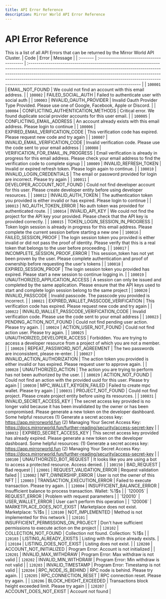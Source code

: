 ```yaml
---
title: API Error Reference
description: Mirror World API Error Reference
---
```


# API Error Reference

This is a list of all API Errors that can be returned by the Mirror World API Cluster.
| Code     | Error                                     | Message                                                                                                                                                                                                                                                                                                                                                                           |
| :------- | :---------------------------------------- | :-------------------------------------------------------------------------------------------------------------------------------------------------------------------------------------------------------------------------------------------------------------------------------------------------------------------------------------------------------------------------------- |
| `100001` | EMAIL_NOT_FOUND                           | We could not find an account with this email address.                                                                                                                                                                                                                                                                                                                             |
| `100002` | FAILED_SOCIAL_AUTH                        | Failed to authenticate user with social auth                                                                                                                                                                                                                                                                                                                                      |
| `100003` | INVALID_OAUTH_PROVIDER                    | Invalid Oauth Provider Type Provided. Please use one of Google, Facebook, Apple or Discord.                                                                                                                                                                                                                                                                                       |
| `100004` | CONFLICTING_AUTHENTICATION_METHODS        | Critical error. We found duplicate social provider accounts for this user email.                                                                                                                                                                                                                                                                                                  |
| `100005` | CONFLICTING_EMAIL_ADDRESS                 | An account already exists with this email address. Please login to continue                                                                                                                                                                                                                                                                                                       |
| `100006` | EXPIRED_EMAIL_VERIFICATION_CODE           | This verification code has expired. Please request new code and try again                                                                                                                                                                                                                                                                                                         |
| `100007` | INVALID_EMAIL_VERIFICATION_CODE           | Invalid verification code. Please use the code sent to your email address                                                                                                                                                                                                                                                                                                         |
| `100008` | VERIFICATION_FOR_EMAIL_IN_PROGRESS        | Email verification is already in progress for this email address. Please check your email address to find the verification code to complete signup                                                                                                                                                                                                                                |
| `100009` | INVALID_REFRESH_TOKEN                     | Invalid or expired refresh token. Please login again to continue.                                                                                                                                                                                                                                                                                                                 |
| `100010` | INVALID_LOGIN_CREDENTIALS                 | The email or password provided for login are incorrect. Please try again                                                                                                                                                                                                                                                                                                          |
| `100011` | DEVELOPER_ACCOUNT_NOT_FOUND               | Could not find developer account for this user. Please create developer entity before using developer resources.                                                                                                                                                                                                                                                                  |
| `100012` | INVALID_AUTH_TOKEN                        | The authentication token you provided is either invalid or has expired. Please login to continue                                                                                                                                                                                                                                                                                  |
| `100013` | NO_AUTH_TOKEN_ERROR                       | No auth token was provided for authenticated route.                                                                                                                                                                                                                                                                                                                               |
| `100014` | INVALID_API_KEY                           | We could not find the project for the API key your provided. Please check that the API key is provided correctly.                                                                                                                                                                                                                                                                 |
| `100015` | TOKEN_LOGIN_SESSION_IN_PROGRESS           | Token login session is already in progress for this email address. Please complete the current session before starting a new one                                                                                                                                                                                                                                                  |
| `100016` | FAILED_SESSION_PROOF                      | The login session token you provided is either invalid or did not pass the proof of identity. Please verify that this is a real token that belongs to the user before proceeding.                                                                                                                                                                                                 |
| `100017` | INCOMPLETE_SESSION_PROOF_ERROR            | This session_token has not yet been proven by the user. Please complete authentication and proof of ownership before requesting the user's tokens                                                                                                                                                                                                                                 |
| `100018` | EXPIRED_SESSION_PROOF                     | The login session token you provided has expired. Please start a new session to continue logging in.                                                                                                                                                                                                                                                                              |
| `100019` | UNAUTHORIZED_APPLICATION_ACCESS           | A session can only be issued and completed by the same application. Please ensure that the API keys used to start and complete login session belong to the same project                                                                                                                                                                                                           |
| `100020` | INVALID_PASSCODE                          | Invalid passcode. The passcode you provided is incorrect.                                                                                                                                                                                                                                                                                                                         |
| `100021` | EXPIRED_WALLET_PASSCODE_VERIFICATION      | This verification code has expired. Please request new code and try again                                                                                                                                                                                                                                                                                                         |
| `100022` | INVALID_WALLET_PASSCODE_VERIFICATION_CODE | Invalid verification code. Please use the code sent to your email address                                                                                                                                                                                                                                                                                                         |
| `100023` | PENDING_ACTION_NOT_FOUND                  | Could not find pending user action. Please try again.                                                                                                                                                                                                                                                                                                                             |
| `100024` | ACTION_USER_NOT_FOUND                     | Could not find action user. Please try again.                                                                                                                                                                                                                                                                                                                                     |
| `100025` | UNAUTHORIZED_DEVELOPER_ACCESS             | Forbidden. You are trying to access a developer resource from a project of which you are not a member.                                                                                                                                                                                                                                                                            |
| `100026` | REPEAT_PASSWORD_NOT_AGREEMENT             | The two passwords are inconsistent, please re-enter.                                                                                                                                                                                                                                                                                                                              |
| `100027` | INVALID_ACTION_AUTHORIZATION              | The action token you provided is either invalid or has expired. Please request user to approve again.                                                                                                                                                                                                                                                                             |
| `100028` | UNAUTHORIZED_ACTION                       | The action you are trying to perform has not been authorized by the user.                                                                                                                                                                                                                                                                                                         |
| `100029` | ACTION_NOT_FOUND                          | Could not find an action with the provided uuid for this user. Please try again                                                                                                                                                                                                                                                                                                   |
| `100030` | MPC_WALLET_KEYGEN_FAILED                  | Failed to create mpc wallet. Please try again                                                                                                                                                                                                                                                                                                                                     |
| `100031` | PROJECT_NOT_FOUND                         | Could not find project. Please create project entity before using its resources.                                                                                                                                                                                                                                                                                                  |
| `100031` | INVALID_SECRET_ACCESS_KEY                 | The secret access key provided is no longer valid because it has been invalidated by the owner or has been compromised. Please generate a new token on the developer dashboard. Some helpful resources (1) Generate a secret access key: https://app.mirrorworld.fun (2) Managing Your Secret Access Key: https://docs.mirrorworld.fun/further-reading/security/access-secret-key |
| `100032` | EXPIRED_SECRET_ACCESS_KEY                 | This secret access key provided has already expired. Please generate a new token on the developer dashboard. Some helpful resources: (1) Generate a secret access key: https://app.mirrorworld.fun (2) Managing Your Secret Access Key: https://docs.mirrorworld.fun/further-reading/security/access-secret-key                                                                   |
| `100100` | UNAUTHORIZED_BOT_REQUEST                  | It looks like you are using a bot to access a protected resource. Access denied.                                                                                                                                                                                                                                                                                                  |
| `100150` | BAD_REQUEST                               | Bad request                                                                                                                                                                                                                                                                                                                                                                       |
| `120001` | REQUEST_VALIDATION_ERROR                  | Request validation failed                                                                                                                                                                                                                                                                                                                                                         |
| `120002` | NFT_OWNERSHIP_ERROR                       | User is not the owner of this NFT                                                                                                                                                                                                                                                                                                                                                 |
| `120003` | TRANSACTION_EXECUTION_ERROR               | Failed to execute transaction. Please try again.                                                                                                                                                                                                                                                                                                                                  |
| `120004` | INSUFFICIENT_BALANCE_ERROR                | Insufficient balance to process transaction. Wallet: %1$s                                                                                                                                                                                                                                                                                                                         |
| `120005` | REQUEST_ERROR                             | Problem with request parameters                                                                                                                                                                                                                                                                                                                                                   |
| `120010` | USER_WALLET_ERROR                         | User can't perform this operation                                                                                                                                                                                                                                                                                                                                                 |
| `120006` | MARKETPLACE_DOES_NOT_EXIST                | Marketplace does not exist. Marketplace: %1$s                                                                                                                                                                                                                                                                                                                                     |
| `120100` | NOT_IMPLEMENTED                           | Method is not implemented for this network                                                                                                                                                                                                                                                                                                                                        |
| `120101` | INSUFFICIENT_PERMISSIONS_ON_PROJECT       | Don't have sufficient permissions to execute action on the project                                                                                                                                                                                                                                                                                                                |
| `120102` | COLLECTION_NOT_FOUND                      | Collection not found. Collection: %1$s                                                                                                                                                                                                                                                                                                                                            |
| `120103` | LISTING_ALREADY_EXISTS                    | Listing with this price already exists.                                                                                                                                                                                                                                                                                                                                           |
| `120104` | LISTING_DOES_NOT_EXIST                    | Listing does not exist.                                                                                                                                                                                                                                                                                                                                                           |
| `120200` | ACCOUNT_NOT_INITIALIZED                   | Program Error: Account is not initialized                                                                                                                                                                                                                                                                                                                                         |
| `120201` | INVALID_MAX_WITHDRAW                      | Program Error: Max withdraw is not valid                                                                                                                                                                                                                                                                                                                                          |
| `120202` | INVALID_MIN_WITHDRAW                      | Program Error: Min withdraw is not valid                                                                                                                                                                                                                                                                                                                                          |
| `120203` | INVALID_TIMESTAMP                         | Program Error: Timestamp is not valid                                                                                                                                                                                                                                                                                                                                             |
| `120204` | RPC_NODE_IS_BEHIND                        | RPC node is behind. Please try again.                                                                                                                                                                                                                                                                                                                                             |
| `120205` | RPC_CONNECTION_RESET                      | RPC connection reset. Please try again.                                                                                                                                                                                                                                                                                                                                           |
| `120206` | BLOCK_HEIGHT_EXCEEDED                     | Transactions block height exceeded limit. Please try again                                                                                                                                                                                                                                                                                                                        |
| `120207` | ACCOUNT_DOES_NOT_EXIST                    | Account not found                                                                                                                                                                                                                                                                                                                                                                 |
